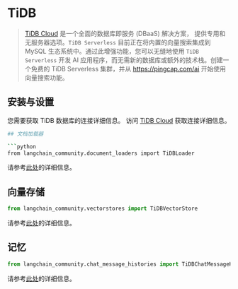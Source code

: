 # TiDB

> [TiDB Cloud](https://www.pingcap.com/tidb-serverless) 是一个全面的数据库即服务 (DBaaS) 解决方案，
> 提供专用和无服务器选项。`TiDB Serverless` 目前正在将内置的向量搜索集成到 MySQL 生态系统中。通过此增强功能，您可以无缝地使用 `TiDB Serverless` 开发 AI 应用程序，而无需新的数据库或额外的技术栈。创建一个免费的 TiDB Serverless 集群，并从 https://pingcap.com/ai 开始使用向量搜索功能。


## 安装与设置

您需要获取 TiDB 数据库的连接详细信息。
访问 [TiDB Cloud](https://tidbcloud.com/) 获取连接详细信息。

```bash
## 文档加载器

```python
from langchain_community.document_loaders import TiDBLoader
```

请参考[此处](/docs/integrations/document_loaders/tidb)的详细信息。

## 向量存储

```python
from langchain_community.vectorstores import TiDBVectorStore
```
请参考[此处](/docs/integrations/vectorstores/tidb_vector)的详细信息。


## 记忆

```python
from langchain_community.chat_message_histories import TiDBChatMessageHistory
```

请参考[此处](/docs/integrations/memory/tidb_chat_message_history)的详细信息。